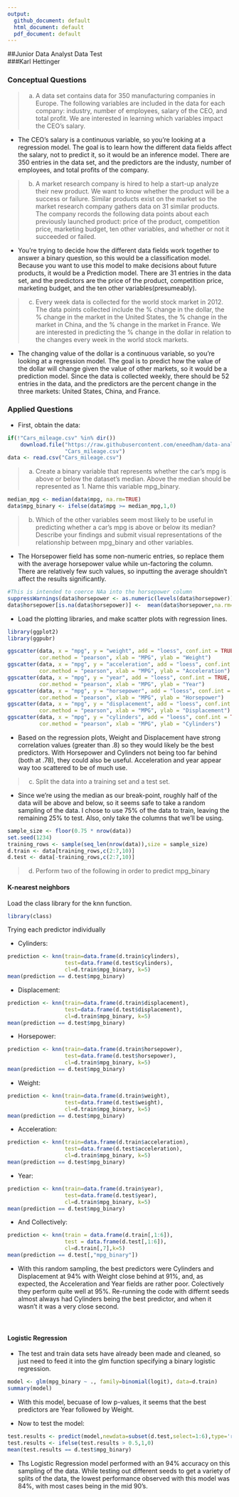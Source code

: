 ```yaml
---
output:
  github_document: default
  html_document: default
  pdf_document: default
---
```

##Junior Data Analyst Data Test  
###Karl Hettinger  


### Conceptual Questions
>a. A data set contains data for 350 manufacturing companies in Europe. The following variables are included in the data for each company: industry, number of employees, salary of the CEO, and total profit. We are interested in learning which variables impact the CEO's salary.  

* The CEO's salary is a continuous variable, so you're looking at a regression model. The goal is to learn how the different data fields affect the salary, not to predict it, so it would be an inference model. There are 350 entries in the data set, and the predictors are the industy, number of employees, and total profits of the company. 

>b. A market research company is hired to help a start-up analyze their new product. We want to know whether the product will be a success or failure. Similar products exist on the market so the market research company gathers data on 31 similar products. The company records the following data points about each previously launched product: price of the product, competition price, marketing budget, ten other variables, and whether or not it succeeded or failed.  

* You're trying to decide how the different data fields work together to answer a binary question, so this would be a classification model. Because you want to use this model to make decisions about future products, it would be a  Prediction model. There are 31 entries in the data set, and the predictors are the price of the product, competition price, marketing budget, and the ten other variables(presumeably).

>c. Every week data is collected for the world stock market in 2012. The data points collected include the % change in the dollar, the % change in the market in the United States, the % change in the market in China, and the % change in the market in France. We are interested in predicting the % change in the dollar in relation to the changes every week in the world stock markets.  

* The changing value of the dollar is a continuous variable, so you're looking at a regression model. The goal is to predict how the value of the dollar will change given the value of other markets, so it would be a prediction model. Since the data is collected weekly, there should be 52 entries in the data, and the predictors are the percent change in the three markets: United States, China, and France. 

### Applied Questions  
* First, obtain the data:
```r
if(!"Cars_mileage.csv" %in% dir())
    download.file("https://raw.githubusercontent.com/eneedham/data-analyst-data-test/master/Cars_mileage.csv",
                  "Cars_mileage.csv")
data <- read.csv("Cars_mileage.csv")

```

>a. Create a binary variable that represents whether the car's mpg is above or below the dataset's median. Above the median should be represented as 1. Name this variable mpg_binary.  
```r
median_mpg <- median(data$mpg, na.rm=TRUE)
data$mpg_binary <- ifelse(data$mpg >= median_mpg,1,0)
```

>b. Which of the other variables seem most likely to be useful in predicting whether a car's mpg is above or below its median? Describe your findings and submit visual representations of the relationship between mpg_binary and other variables. 

* The Horsepower field has some non-numeric entries, so replace them with the average horsepower value while un-factoring the column. There are relatively few such values, so inputting the average shouldn't affect the results significantly.
```r
#This is intended to coerce NAa into the horsepower column
suppressWarnings(data$horsepower <- as.numeric(levels(data$horsepower))[data$horsepower]) 
data$horsepower[is.na(data$horsepower)] <-  mean(data$horsepower,na.rm=TRUE)
```
* Load the plotting libraries, and make scatter plots with regression lines. 
```r
library(ggplot2)
library(ggpubr)
```
```r
ggscatter(data, x = "mpg", y = "weight", add = "loess", conf.int = TRUE, cor.coef = TRUE, 
          cor.method = "pearson", xlab = "MPG", ylab = "Weight")
ggscatter(data, x = "mpg", y = "acceleration", add = "loess", conf.int = TRUE, cor.coef = TRUE, 
          cor.method = "pearson", xlab = "MPG", ylab = "Acceleration")
ggscatter(data, x = "mpg", y = "year", add = "loess", conf.int = TRUE, cor.coef = TRUE, 
          cor.method = "pearson", xlab = "MPG", ylab = "Year")
ggscatter(data, x = "mpg", y = "horsepower", add = "loess", conf.int = TRUE, cor.coef = TRUE, 
          cor.method = "pearson", xlab = "MPG", ylab = "Horsepower")
ggscatter(data, x = "mpg", y = "displacement", add = "loess", conf.int = TRUE, cor.coef = TRUE, 
          cor.method = "pearson", xlab = "MPG", ylab = "Displacement")
ggscatter(data, x = "mpg", y = "cylinders", add = "loess", conf.int = TRUE, cor.coef = TRUE, 
          cor.method = "pearson", xlab = "MPG", ylab = "Cylinders")
```

* Based on the regression plots, Weight and Displacement have strong correlation values (greater than .8) so they would likely be the best predictors. With Horsepower and Cylinders not being too far behind (both at .78), they could also be useful. Acceleration and year appear way too scattered to be of much use. 

>c. Split the data into a training set and a test set.  

* Since we're using the median as our break-point, roughly half of the data will be above and below, so it seems safe to take a random sampling of the data. I chose to use 75% of the data to train, leaving the remaining 25% to test. Also, only take the columns that we'll be using. 
```r
sample_size <- floor(0.75 * nrow(data))
set.seed(1234)
training_rows <- sample(seq_len(nrow(data)),size = sample_size)
d.train <- data[training_rows,c(2:7,10)]
d.test <- data[-training_rows,c(2:7,10)]
```

>d. Perform two of the following in order to predict mpg_binary  

#### K-nearest neighbors  
Load the class library for the knn function. 
```r
library(class)
```
Trying each predictor individually  

* Cylinders:  
```r
prediction <- knn(train=data.frame(d.train$cylinders), 
                  test=data.frame(d.test$cylinders), 
                  cl=d.train$mpg_binary, k=5)
mean(prediction == d.test$mpg_binary)
```
* Displacement:  
```r
prediction <- knn(train=data.frame(d.train$displacement), 
                  test=data.frame(d.test$displacement), 
                  cl=d.train$mpg_binary, k=5)
mean(prediction == d.test$mpg_binary)
```
* Horsepower:  
```r
prediction <- knn(train=data.frame(d.train$horsepower), 
                  test=data.frame(d.test$horsepower), 
                  cl=d.train$mpg_binary, k=5)
mean(prediction == d.test$mpg_binary)
```
* Weight:  
```r
prediction <- knn(train=data.frame(d.train$weight), 
                  test=data.frame(d.test$weight), 
                  cl=d.train$mpg_binary, k=5)
mean(prediction == d.test$mpg_binary)
```
* Acceleration:  
```r
prediction <- knn(train=data.frame(d.train$acceleration), 
                  test=data.frame(d.test$acceleration), 
                  cl=d.train$mpg_binary, k=5)
mean(prediction == d.test$mpg_binary)
```
* Year:  
```r
prediction <- knn(train=data.frame(d.train$year), 
                  test=data.frame(d.test$year), 
                  cl=d.train$mpg_binary, k=5)
mean(prediction == d.test$mpg_binary)
```
* And Collectively:  
```r
prediction <- knn(train = data.frame(d.train[,1:6]), 
                  test = data.frame(d.test[,1:6]), 
                  cl=d.train[,7],k=5)
mean(prediction == d.test[,"mpg_binary"])
```
* With this random sampling, the best predictors were Cylinders and Displacement at 94% with Weight close behind at 91%, and, as expected, the Acceleration and Year fields are rather poor.  Colectively they perform quite well at 95%. Re-running the code with differnt seeds almost always had Cylinders being the best predictor, and when it wasn't it was a very close second.  
<br> <br>  

#### Logistic Regression
* The test and train data sets have already been made and cleaned, so just need to feed it into the glm function specifying a binary logistic regression.
```r
model <- glm(mpg_binary ~ ., family=binomial(logit), data=d.train)
summary(model)
```
* With this model, becuase of low p-values, it seems that the best predictors are Year followed by Weight.  

* Now to test the model:
```r
test.results <- predict(model,newdata=subset(d.test,select=1:6),type='response')
test.results <- ifelse(test.results > 0.5,1,0)
mean(test.results == d.test$mpg_binary)
```
* Ths Logistic Regression model performed with an 94% accuracy on this sampling of the data. While testing out different seeds to get a variety of splits of the data, the lowest performance observed with this model was 84%, with most cases being in the mid 90's. 
